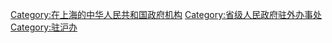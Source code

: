 {{中华人民共和国各省级行政区|人民政府驻上海办事处|仅内地=yes}}

[[Category:在上海的中华人民共和国政府机构|Category:在上海的中华人民共和国政府机构]]
[[Category:省级人民政府驻外办事处|Category:省级人民政府驻外办事处]]
[[Category:驻沪办|Category:驻沪办]]